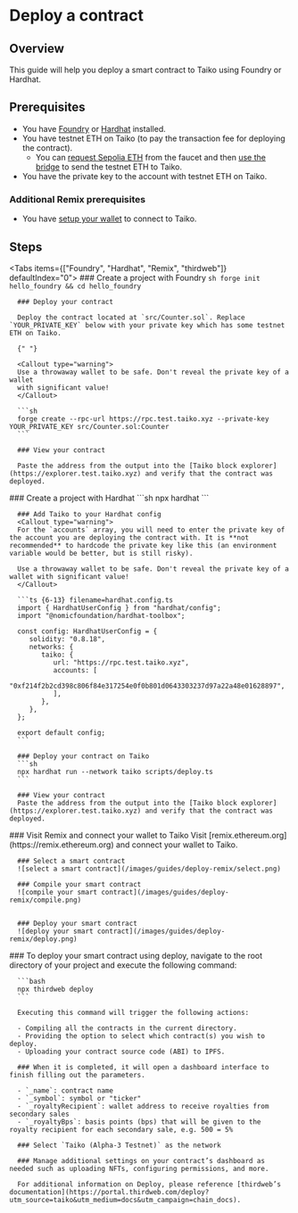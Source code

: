 
# Deploy a contract

## Overview

This guide will help you deploy a smart contract to Taiko using Foundry or Hardhat.

## Prerequisites

- You have [Foundry](https://book.getfoundry.sh/getting-started/installation) or [Hardhat](https://hardhat.org/hardhat-runner/docs/getting-started#quick-start) installed.
- You have testnet ETH on Taiko (to pay the transaction fee for deploying the contract).
  - You can [request Sepolia ETH](/docs/guides/build-on-taiko/receive-tokens#receive-sepolia-eth) from the faucet and then [use the bridge](/docs/guides/build-on-taiko/bridge-tokens) to send the testnet ETH to Taiko.
- You have the private key to the account with testnet ETH on Taiko.

### Additional Remix prerequisites

- You have [setup your wallet](/docs/guides/build-on-taiko/setup-your-wallet) to connect to Taiko.

## Steps

<Tabs items={["Foundry", "Hardhat", "Remix", "thirdweb"]} defaultIndex="0">
  <Tab>
   <Steps>
      ### Create a project with Foundry
      ```sh
      forge init hello_foundry && cd hello_foundry
      ```

      ### Deploy your contract

      Deploy the contract located at `src/Counter.sol`. Replace `YOUR_PRIVATE_KEY` below with your private key which has some testnet ETH on Taiko.

      {" "}

      <Callout type="warning">
      Use a throwaway wallet to be safe. Don't reveal the private key of a wallet
      with significant value!
      </Callout>

      ```sh
      forge create --rpc-url https://rpc.test.taiko.xyz --private-key YOUR_PRIVATE_KEY src/Counter.sol:Counter
      ```

      ### View your contract

      Paste the address from the output into the [Taiko block explorer](https://explorer.test.taiko.xyz) and verify that the contract was deployed.
   </Steps>
  </Tab>
  <Tab>
   <Steps>
      ### Create a project with Hardhat
      ```sh
      npx hardhat
      ```

      ### Add Taiko to your Hardhat config
      <Callout type="warning">
      For the `accounts` array, you will need to enter the private key of the account you are deploying the contract with. It is **not recommended** to hardcode the private key like this (an environment variable would be better, but is still risky).

      Use a throwaway wallet to be safe. Don't reveal the private key of a wallet with significant value!
      </Callout>

      ```ts {6-13} filename=hardhat.config.ts
      import { HardhatUserConfig } from "hardhat/config";
      import "@nomicfoundation/hardhat-toolbox";

      const config: HardhatUserConfig = {
         solidity: "0.8.18",
         networks: {
            taiko: {
               url: "https://rpc.test.taiko.xyz",
               accounts: [
                  "0xf214f2b2cd398c806f84e317254e0f0b801d0643303237d97a22a48e01628897",
               ],
            },
         },
      };

      export default config;
      ```

      ### Deploy your contract on Taiko
      ```sh
      npx hardhat run --network taiko scripts/deploy.ts
      ```

      ### View your contract
      Paste the address from the output into the [Taiko block explorer](https://explorer.test.taiko.xyz) and verify that the contract was deployed.
   </Steps>
  </Tab>
  <Tab>
   <Steps>
      ### Visit Remix and connect your wallet to Taiko
      Visit [remix.ethereum.org](https://remix.ethereum.org) and connect your wallet to Taiko.

      ### Select a smart contract
      ![select a smart contract](/images/guides/deploy-remix/select.png)

      ### Compile your smart contract
      ![compile your smart contract](/images/guides/deploy-remix/compile.png)


      ### Deploy your smart contract
      ![deploy your smart contract](/images/guides/deploy-remix/deploy.png)

   </Steps>
  </Tab> 
  <Tab>
   <Steps>
      ### To deploy your smart contract using deploy, navigate to the root directory of your project and execute the following command:

      ```bash
      npx thirdweb deploy
      ```

      Executing this command will trigger the following actions:

      - Compiling all the contracts in the current directory.
      - Providing the option to select which contract(s) you wish to deploy.
      - Uploading your contract source code (ABI) to IPFS.

      ### When it is completed, it will open a dashboard interface to finish filling out the parameters.

      - `_name`: contract name
      - `_symbol`: symbol or "ticker"
      - `_royaltyRecipient`: wallet address to receive royalties from secondary sales
      - `_royaltyBps`: basis points (bps) that will be given to the royalty recipient for each secondary sale, e.g. 500 = 5%

      ### Select `Taiko (Alpha-3 Testnet)` as the network

      ### Manage additional settings on your contract’s dashboard as needed such as uploading NFTs, configuring permissions, and more.

      For additional information on Deploy, please reference [thirdweb’s documentation](https://portal.thirdweb.com/deploy?utm_source=taiko&utm_medium=docs&utm_campaign=chain_docs).
   </Steps>
  </Tab>
</Tabs>
